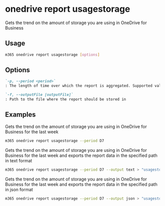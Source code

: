
# onedrive report usagestorage

Gets the trend on the amount of storage you are using in OneDrive for Business

## Usage

```sh
m365 onedrive report usagestorage [options]
```

## Options

```md defintion-list
`-p, --period <period>`
: The length of time over which the report is aggregated. Supported values `D7,D30,D90,D180`

`-f, --outputFile [outputFile]`
: Path to the file where the report should be stored in
```

<Global />

## Examples

Gets the trend on the amount of storage you are using in OneDrive for Business for the last week

```sh
m365 onedrive report usagestorage --period D7
```

Gets the trend on the amount of storage you are using in OneDrive for Business for the last week and exports the report data in the specified path in text format

```sh
m365 onedrive report usagestorage --period D7 --output text > "usagestorage.txt"
```

Gets the trend on the amount of storage you are using in OneDrive for Business for the last week and exports the report data in the specified path in json format

```sh
m365 onedrive report usagestorage --period D7 --output json > "usagestorage.json"
```
